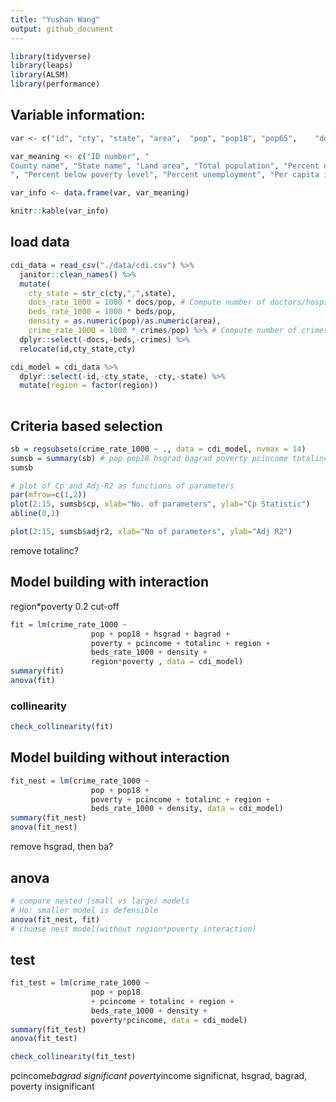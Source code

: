 ```yaml
---
title: "Yushan Wang"
output: github_document
---
```


```r
library(tidyverse)
library(leaps)
library(ALSM)
library(performance)

```

## Variable information:

```r
var <- c("id", "cty", "state", "area",	"pop", "pop18",	"pop65",	"docs",	"beds",	"crimes",	"hsgrad",	"bagrad",	"poverty",	"unemp",	"pcincome",	"totalinc",	"region")

var_meaning <- c("ID number", "
County name", "State name", "Land area", "Total population", "Percent of population aged 18-34", "Percent of population aged 65+", "Number of active physicians", "Number of hospital beds", "Total serious crimes", "Percent high school graduates", "Percent bachelor’s degrees
", "Percent below poverty level", "Percent unemployment", "Per capita income", "Total personal income", "Geographic region")

var_info <- data.frame(var, var_meaning)

knitr::kable(var_info)
```

## load data

```r
cdi_data = read_csv("./data/cdi.csv") %>%
  janitor::clean_names() %>%
  mutate(
    cty_state = str_c(cty,",",state),
    docs_rate_1000 = 1000 * docs/pop, # Compute number of doctors/hospital beds per 1000 people.
    beds_rate_1000 = 1000 * beds/pop,
    density = as.numeric(pop)/as.numeric(area),
    crime_rate_1000 = 1000 * crimes/pop) %>% # Compute number of crimes per 1000 people. 
  dplyr::select(-docs,-beds,-crimes) %>%
  relocate(id,cty_state,cty)

cdi_model = cdi_data %>% 
  dplyr::select(-id,-cty_state, -cty,-state) %>% 
  mutate(region = factor(region))
  
```


## Criteria based selection


```r

sb = regsubsets(crime_rate_1000 ~ ., data = cdi_model, nvmax = 14)
sumsb = summary(sb) # pop pop18 hsgrad bagrad poverty pcincome totalinc region beds_rate_1000 density
sumsb

# plot of Cp and Adj-R2 as functions of parameters
par(mfrow=c(1,2))
plot(2:15, sumsb$cp, xlab="No. of parameters", ylab="Cp Statistic") 
abline(0,1)

plot(2:15, sumsb$adjr2, xlab="No of parameters", ylab="Adj R2")


```

remove totalinc?

## Model building with interaction
region*poverty
0.2 cut-off

```r
fit = lm(crime_rate_1000 ~  
                  pop + pop18 + hsgrad + bagrad + 
                  poverty + pcincome + totalinc + region +
                  beds_rate_1000 + density + 
                  region*poverty , data = cdi_model)
summary(fit)
anova(fit)
```

### collinearity
```r
check_collinearity(fit)
```

## Model building without interaction

```r
fit_nest = lm(crime_rate_1000 ~  
                  pop + pop18 + 
                  poverty + pcincome + totalinc + region +
                  beds_rate_1000 + density, data = cdi_model)
summary(fit_nest)
anova(fit_nest)
```

remove hsgrad, then ba?

## anova

```r
# compare nested (small vs large) models
# Ho: smaller model is defensible
anova(fit_nest, fit)
# choose nest model(without region*poverty interaction)
```

## test

```r
fit_test = lm(crime_rate_1000 ~  
                  pop + pop18   
                  + pcincome + totalinc + region +
                  beds_rate_1000 + density + 
                  poverty*pcincome, data = cdi_model)
summary(fit_test)
anova(fit_test)

check_collinearity(fit_test)


```

pcincome*bagrad significant
poverty*income significnat, hsgrad, bagrad, poverty insignificant



